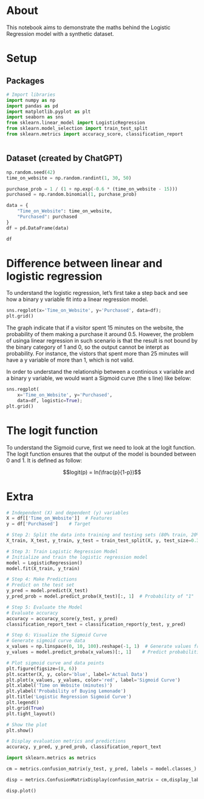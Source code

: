 # About
This notebook aims to demonstrate the maths behind the Logistic Regression model with a synthetic dataset. 

# Setup
## Packages
```python
# Import libraries
import numpy as np
import pandas as pd
import matplotlib.pyplot as plt
import seaborn as sns
from sklearn.linear_model import LogisticRegression
from sklearn.model_selection import train_test_split
from sklearn.metrics import accuracy_score, classification_report



```

## Dataset (created by ChatGPT)
```python
np.random.seed(42)
time_on_website = np.random.randint(1, 30, 50) 

purchase_prob = 1 / (1 + np.exp(-0.6 * (time_on_website - 15)))
purchased = np.random.binomial(1, purchase_prob)

data = {
    "Time_on_Website": time_on_website,
    "Purchased": purchased
}
df = pd.DataFrame(data)

df
```

# Difference between linear and logistic regression
To understand the logistic regression, let's first take a step back and see how a binary y variable fit into a linear regression model. 

```python
sns.regplot(x='Time_on_Website', y='Purchased', data=df); 
plt.grid()
```

The graph indicate that if a visitor spent 15 minutes on the website, the probability of them making a purchase it around 0.5. However, the problem of usinga linear regression in such scenario is that the result is not bound by the binary category of 1 and 0, so the output cannot be interpt as probability. For instance, the vistors that spent more than 25 minutes will have a y variable of more than 1, which is not valid. 

In order to understand the relationship between a continious x variable and a binary y variable, we would want a Sigmoid curve (the s line) like below: 

```python
sns.regplot(
    x='Time_on_Website', y='Purchased', 
    data=df, logistic=True); 
plt.grid()
```

# The logit function
To understand the Sigmoid curve, first we need to look at the logit function. The logit function ensures that the output of the model is bounded between 0 and 1. It is defined as follow: 

$$logit(p) = ln(\frac{p}{1-p})$$

# Extra

```python
# Independent (X) and dependent (y) variables
X = df[['Time_on_Website']]  # Features
y = df['Purchased']    # Target

# Step 2: Split the data into training and testing sets (80% train, 20% test)
X_train, X_test, y_train, y_test = train_test_split(X, y, test_size=0.3, random_state=42)

# Step 3: Train Logistic Regression Model
# Initialize and train the logistic regression model
model = LogisticRegression()
model.fit(X_train, y_train)

# Step 4: Make Predictions
# Predict on the test set
y_pred = model.predict(X_test)
y_pred_prob = model.predict_proba(X_test)[:, 1]  # Probability of "1"

# Step 5: Evaluate the Model
# Evaluate accuracy
accuracy = accuracy_score(y_test, y_pred)
classification_report_text = classification_report(y_test, y_pred)

# Step 6: Visualize the Sigmoid Curve
# Generate sigmoid curve data
x_values = np.linspace(0, 10, 100).reshape(-1, 1)  # Generate values from 0 to 10
y_values = model.predict_proba(x_values)[:, 1]    # Predict probabilities for these values

# Plot sigmoid curve and data points
plt.figure(figsize=(8, 6))
plt.scatter(X, y, color='blue', label='Actual Data')
plt.plot(x_values, y_values, color='red', label='Sigmoid Curve')
plt.xlabel('Time on Website (minutes)')
plt.ylabel('Probability of Buying Lemonade')
plt.title('Logistic Regression Sigmoid Curve')
plt.legend()
plt.grid(True)
plt.tight_layout()

# Show the plot
plt.show()

# Display evaluation metrics and predictions
accuracy, y_pred, y_pred_prob, classification_report_text

```
```python
import sklearn.metrics as metrics

cm = metrics.confusion_matrix(y_test, y_pred, labels = model.classes_)

disp = metrics.ConfusionMatrixDisplay(confusion_matrix = cm,display_labels = model.classes_)

disp.plot()

```